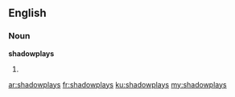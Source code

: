 ==English==

===Noun===
'''shadowplays'''

# {{plural of|shadowplay}}

[[ar:shadowplays]]
[[fr:shadowplays]]
[[ku:shadowplays]]
[[my:shadowplays]]